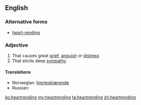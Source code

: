==English==

===Alternative forms===
*[[heart-rending]]

===Adjective===
{{en-adj}}

# That causes great [[grief]], [[anguish]] or [[distress]]
# That elicits deep [[sympathy]]

====Translations====
{{rfc-trans}}
{{trans-top|}}
{{trans-mid}}
*Norwegian: [[hjerteskjærende]] 
*Russian: {{t|ru|душераздирающий|tr=dušerazdirájuš'ij}}
{{trans-bottom}}

[[ko:heartrending]]
[[my:heartrending]]
[[ta:heartrending]]
[[zh:heartrending]]